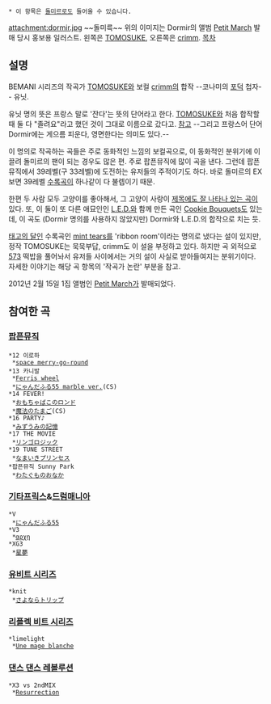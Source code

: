  * 이 항목은 [[돌미르]]로도 들어올 수 있습니다.

attachment:dormir.jpg
~~돌미륵~~
위의 이미지는 Dormir의 앨범 [[Petit March]] 발매 당시 홍보용 일러스트. 왼쪽은 [[TOMOSUKE]], 오른쪽은 [[crimm]].
[[목차]]
== 설명 ==
BEMANI 시리즈의 작곡가 [[TOMOSUKE]]와 보컬 [[crimm]]의 합작 --코나미의 [[포켓몬덕후|포덕]] 첩자-- 유닛.

유닛 명의 뜻은 프랑스 말로 '잔다'는 뜻의 단어라고 한다. [[TOMOSUKE]]와 처음 합작할 때 둘 다 "졸려요"라고 했던 것이 그대로 이름으로 갔다고. [http://mp.i-revo.jp/user.php/tomosuke/entry/19.html 참고] --그리고 프랑스어 단어 Dormir에는 게으름 피운다, 영면한다는 의미도 있다.--

이 명의로 작곡하는 곡들은 주로 동화적인 느낌의 보컬곡으로, 이 동화적인 분위기에 이끌려 돌미르의 팬이 되는 경우도 많은 편. 주로 팝픈뮤직에 많이 곡을 낸다. 그런데 팝픈뮤직에서 39레벨(구 33레벨)에 도전하는 유저들의 주적이기도 하다. 바로 돌미르의 EX보면 39레벨 [[魔法のたまご|수]][[Ferris wheel|록]][[おもちゃばこのロンド|곡]]이 하나같이 다 불렙이기 때문.

한편 두 사람 모두 고양이를 좋아해서, 그 고양이 사랑이 [[にゃんだふる55|제목에도 잘 나타나 있는 곡]]이 있다. 또, 이 둘이  또 다른 애묘인인 [[L.E.D.]]와 함께 만든 곡인 [[Cookie Bouquets]]도 있는데, 이 곡도 (Dormir 명의를 사용하지 않았지만) Dormir와 L.E.D.의 합작으로 치는 듯.

[[태고의 달인]] 수록곡인 [[mint tears]]를 'ribbon room'이라는 명의로 냈다는 설이 있지만, 정작 TOMOSUKE는 묵묵부답, crimm도 이 설을 부정하고 있다. 하지만 곡 외적으로 [[코나미|573]] 떡밥을 풀어놔서 유저들 사이에서는 거의 설이 사실로 받아들여지는 분위기이다. 자세한 이야기는 해당 곡 항목의 '작곡가 논란' 부분을 참고.

2012년 2월 15일 1집 앨범인 [[Petit March]]가 발매되었다.

== 참여한 곡 ==
=== [[팝픈뮤직]] ===
 *12 이로하
  *[[space merry-go-round]]
 *13 카니발
  *[[Ferris wheel]]
  *[[にゃんだふる55|にゃんだふる55 marble ver.]](CS)
 *14 FEVER!
  *[[おもちゃばこのロンド]]
  *[[魔法のたまご]](CS)
 *16 PARTY♪
  *[[みずうみの記憶]]
 *17 THE MOVIE
  *[[リンゴロジック]]
 *19 TUNE STREET
  *[[なまいきプリンセス]]
 *팝픈뮤직 Sunny Park
  *[[わたぐものおなか]]

=== [[기타프릭스]]&[[드럼매니아]] ===
 *V
  *[[にゃんだふる55]]
 *V3
  *[[αρχη]]
 *XG3
  *[[星夢]]

=== [[유비트 시리즈]] ===
 *knit
  *[[さよならトリップ]]

=== [[리플렉 비트 시리즈]] ===
 *limelight
  *[[Une mage blanche]]

=== [[댄스 댄스 레볼루션]] ===
 *X3 vs 2ndMIX
  *[[Resurrection(비마니 시리즈)|Resurrection]]
